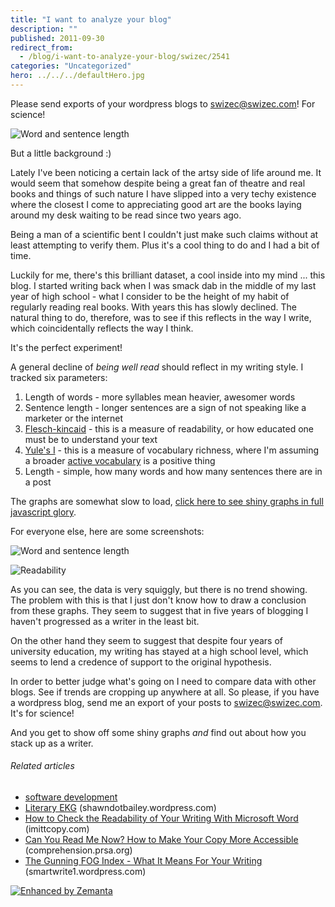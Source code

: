 ```yaml
---
title: "I want to analyze your blog"
description: ""
published: 2011-09-30
redirect_from:
  - /blog/i-want-to-analyze-your-blog/swizec/2541
categories: "Uncategorized"
hero: ../../../defaultHero.jpg
---
```


Please send exports of your wordpress blogs to swizec@swizec.com! For science!

![](https://swizec.com/blog/wp-content/uploads/2011/10/Screen-Shot-2011-10-01-at-1.48.03-AM-300x289.png "Word and sentence length")

But a little background :)

Lately I've been noticing a certain lack of the artsy side of life around me. It would seem that somehow despite being a great fan of theatre and real books and things of such nature I have slipped into a very techy existence where the closest I come to appreciating good art are the books laying around my desk waiting to be read since two years ago.

<!--more-->

Being a man of a scientific bent I couldn't just make such claims without at least attempting to verify them. Plus it's a cool thing to do and I had a bit of time.

Luckily for me, there's this brilliant dataset, a cool inside into my mind ... this blog. I started writing back when I was smack dab in the middle of my last year of high school - what I consider to be the height of my habit of regularly reading real books. With years this has slowly declined. The natural thing to do, therefore, was to see if this reflects in the way I write, which coincidentally reflects the way I think.

It's the perfect experiment!

A general decline of _being well read_ should reflect in my writing style. I tracked six parameters:

1.  Length of words - more syllables mean heavier, awesomer words
2.  Sentence length - longer sentences are a sign of not speaking like a marketer or the internet
3.  [Flesch-kincaid](http://en.wikipedia.org/wiki/Flesch%E2%80%93Kincaid_readability_test "Flesch–Kincaid readability test") - this is a measure of readability, or how educated one must be to understand your text
4.  [Yule's I](http://swizec.com/blog/measuring-vocabulary-richness-with-python/swizec/2528 "Measuring vocabulary richness with python") - this is a measure of vocabulary richness, where I'm assuming a broader [active vocabulary](http://en.wikipedia.org/wiki/Vocabulary "Vocabulary") is a positive thing
5.  Length - simple, how many words and how many sentences there are in a post

The graphs are somewhat slow to load, [click here to see shiny graphs in full javascript glory](http://swizec.com/blog-analysis-charts/blog.html).

For everyone else, here are some screenshots:

![](https://swizec.com/blog/wp-content/uploads/2011/10/Screen-Shot-2011-10-01-at-1.48.03-AM-300x289.png "Word and sentence length")

![](https://swizec.com/blog/wp-content/uploads/2011/10/Screen-Shot-2011-10-01-at-1.48.19-AM-300x290.png "Readability")

As you can see, the data is very squiggly, but there is no trend showing. The problem with this is that I just don't know how to draw a conclusion from these graphs. They seem to suggest that in five years of blogging I haven't progressed as a writer in the least bit.

On the other hand they seem to suggest that despite four years of university education, my writing has stayed at a high school level, which seems to lend a credence of support to the original hypothesis.

In order to better judge what's going on I need to compare data with other blogs. See if trends are cropping up anywhere at all. So please, if you have a wordpress blog, send me an export of your posts to swizec@swizec.com. It's for science!

And you get to show off some shiny graphs _and_ find out about how you stack up as a writer.

###### Related articles

- [software development](http://www.itransition.com)
- [Literary EKG](http://shawndotbailey.wordpress.com/2011/09/09/literary-ekg/) (shawndotbailey.wordpress.com)
- [How to Check the Readability of Your Writing With Microsoft Word](http://imittcopy.com/Thewhitepaperblog/how-to-check-the-readability-of-your-writing-with-microsoft-word/) (imittcopy.com)
- [Can You Read Me Now? How to Make Your Copy More Accessible](http://comprehension.prsa.org/?p=3335) (comprehension.prsa.org)
- [The Gunning FOG Index - What It Means For Your Writing](http://smartwrite1.wordpress.com/2010/11/16/the-gunning-fog-index-what-it-means-for-your-writing/) (smartwrite1.wordpress.com)

[![Enhanced by Zemanta](https://img.zemanta.com/zemified_e.png?x-id=60fc6599-71f3-4078-91c7-0b47563bfad3)](http://www.zemanta.com/ "Enhanced by Zemanta")
